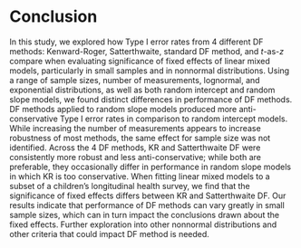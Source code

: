 # Conclusion {-}

In this study, we explored how Type I error rates from 4 different DF methods: Kenward-Roger, Satterthwaite, standard DF method, and $t$-as-$z$ compare when evaluating significance of fixed effects of linear mixed models, particularly in small samples and in nonnormal distributions. Using a range of sample sizes, number of measurements, lognormal, and exponential distributions, as well as both random intercept and random slope models, we found distinct differences in performance of DF methods. DF methods applied to random slope models produced more anti-conservative Type I error rates in comparison to random intercept models. While increasing the number of measurements appears to increase robustness of most methods, the same effect for sample size was not identified. Across the 4 DF methods, KR and Satterthwaite DF were consistently more robust and less anti-conservative; while both are preferable, they occasionally differ in performance in random slope models in which KR is too conservative. When fitting linear mixed models to a subset of a children's longitudinal health survey, we find that the significance of fixed effects differs between KR and Satterthwaite DF. Our results indicate that performance of DF methods can vary greatly in small sample sizes, which can in turn impact the conclusions drawn about the fixed effects. Further exploration into other nonnormal distributions and other criteria that could impact DF method is needed. 